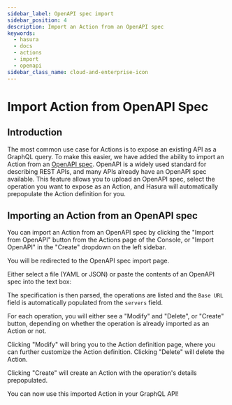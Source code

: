 ```yaml
---
sidebar_label: OpenAPI spec import
sidebar_position: 4
description: Import an Action from an OpenAPI spec
keywords:
  - hasura
  - docs
  - actions
  - import
  - openapi
sidebar_class_name: cloud-and-enterprise-icon
---
```



# Import Action from OpenAPI Spec

<ProductBadge ce free pro ee self />

## Introduction

The most common use case for Actions is to expose an existing API as a GraphQL query. To make this easier, we have added
the ability to import an Action from an [OpenAPI spec](https://swagger.io/specification/). OpenAPI is a widely used
standard for describing REST APIs, and many APIs already have an OpenAPI spec available. This feature allows you to
upload an OpenAPI spec, select the operation you want to expose as an Action, and Hasura will automatically prepopulate
the Action definition for you.


## Importing an Action from an OpenAPI spec

You can import an Action from an OpenAPI spec by clicking the "Import from OpenAPI" button from the Actions page of the
Console, or "Import OpenAPI" in the "Create" dropdown on the left sidebar.

<Thumbnail src="/img/actions/import-openapi.png" alt="Import from OpenAPI buttons" width="1000px" />

You will be redirected to the OpenAPI spec import page.

Either select a file (YAML or JSON) or paste the contents of an OpenAPI spec into the text box:

<Player src="/img/actions/actions_import_openapi_spec.webm" />

The specification is then parsed, the operations are listed and the `Base URL` field is automatically populated from the
`servers` field.

For each operation, you will either see a "Modify" and "Delete", or "Create" button, depending on whether the operation
is already imported as an Action or not.

Clicking "Modify" will bring you to the Action definition page, where you can further customize the Action definition.
Clicking "Delete" will delete the Action.

Clicking "Create" will create an Action with the operation's details prepopulated.

You can now use this imported Action in your GraphQL API!
